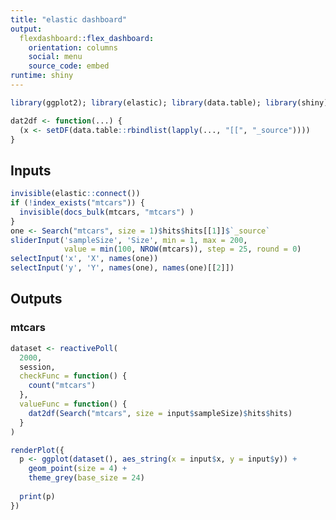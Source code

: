 ```yaml
---
title: "elastic dashboard"
output: 
  flexdashboard::flex_dashboard:
    orientation: columns
    social: menu
    source_code: embed
runtime: shiny
---
```


```r
library(ggplot2); library(elastic); library(data.table); library(shiny); library(flexdashboard)
```

```r
dat2df <- function(...) {
  (x <- setDF(data.table::rbindlist(lapply(..., "[[", "_source"))))
}
```

Inputs {.sidebar}
-----------------------------------------------------------------------

```r
invisible(elastic::connect())
if (!index_exists("mtcars")) {
  invisible(docs_bulk(mtcars, "mtcars") )
}
one <- Search("mtcars", size = 1)$hits$hits[[1]]$`_source`
sliderInput('sampleSize', 'Size', min = 1, max = 200,
            value = min(100, NROW(mtcars)), step = 25, round = 0)
selectInput('x', 'X', names(one))
selectInput('y', 'Y', names(one), names(one)[[2]])
```

Outputs
-----------------------------------------------------------------------

### mtcars

```r
dataset <- reactivePoll(
  2000, 
  session,
  checkFunc = function() {
    count("mtcars")
  },
  valueFunc = function() {
    dat2df(Search("mtcars", size = input$sampleSize)$hits$hits)
  }
)

renderPlot({
  p <- ggplot(dataset(), aes_string(x = input$x, y = input$y)) + 
    geom_point(size = 4) +
    theme_grey(base_size = 24)
  
  print(p)
})
```
